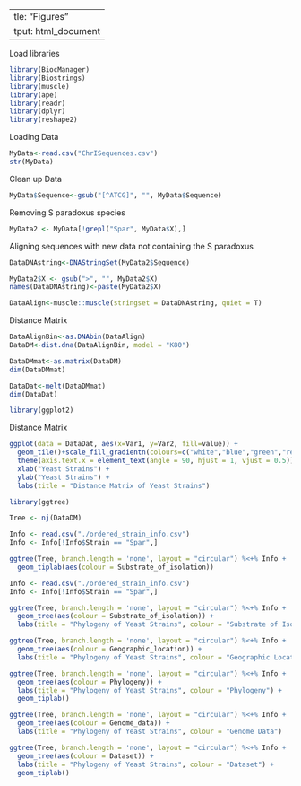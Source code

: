   ---
title: "Figures"
output: html_document
---

Load libraries 
```r
library(BiocManager)
library(Biostrings)
library(muscle)
library(ape)
library(readr)
library(dplyr)
library(reshape2)
```

Loading Data 
```r
MyData<-read.csv("ChrISequences.csv")
str(MyData)
```

Clean up Data
```r
MyData$Sequence<-gsub("[^ATCG]", "", MyData$Sequence)
```

Removing S paradoxus species 
```r
MyData2 <- MyData[!grepl("Spar", MyData$X),]
```

Aligning sequences with new data not containing the S paradoxus 
```r
DataDNAstring<-DNAStringSet(MyData2$Sequence)
```

```r
MyData2$X <- gsub(">", "", MyData2$X)
names(DataDNAstring)<-paste(MyData2$X)
```

```r
DataAlign<-muscle::muscle(stringset = DataDNAstring, quiet = T)
```

Distance Matrix
```r
DataAlignBin<-as.DNAbin(DataAlign)
DataDM<-dist.dna(DataAlignBin, model = "K80")
```

```r
DataDMmat<-as.matrix(DataDM)
dim(DataDMmat)
```


```r
DataDat<-melt(DataDMmat)
dim(DataDat)
```

```r
library(ggplot2)
```

Distance Matrix 
```r
ggplot(data = DataDat, aes(x=Var1, y=Var2, fill=value)) + 
  geom_tile()+scale_fill_gradientn(colours=c("white","blue","green","red")) +
  theme(axis.text.x = element_text(angle = 90, hjust = 1, vjust = 0.5)) +
  xlab("Yeast Strains") + 
  ylab("Yeast Strains") + 
  labs(title = "Distance Matrix of Yeast Strains")
```

```r
library(ggtree)
```

```r
Tree <- nj(DataDM)
```

```r
Info <- read.csv("./ordered_strain_info.csv")
Info <- Info[!Info$Strain == "Spar",]

ggtree(Tree, branch.length = 'none', layout = "circular") %<+% Info + 
  geom_tiplab(aes(colour = Substrate_of_isolation)) 
```
```r
Info <- read.csv("./ordered_strain_info.csv")
Info <- Info[!Info$Strain == "Spar",]

ggtree(Tree, branch.length = 'none', layout = "circular") %<+% Info + 
  geom_tree(aes(colour = Substrate_of_isolation)) + 
  labs(title = "Phylogeny of Yeast Strains", colour = "Substrate of Isolation") 
```
```r
ggtree(Tree, branch.length = 'none', layout = "circular") %<+% Info + 
  geom_tree(aes(colour = Geographic_location)) + 
  labs(title = "Phylogeny of Yeast Strains", colour = "Geographic Location") 
```

```r
ggtree(Tree, branch.length = 'none', layout = "circular") %<+% Info + 
  geom_tree(aes(colour = Phylogeny)) + 
  labs(title = "Phylogeny of Yeast Strains", colour = "Phylogeny") + 
  geom_tiplab()
```
```r
ggtree(Tree, branch.length = 'none', layout = "circular") %<+% Info + 
  geom_tree(aes(colour = Genome_data)) + 
  labs(title = "Phylogeny of Yeast Strains", colour = "Genome Data") 
```
```r
ggtree(Tree, branch.length = 'none', layout = "circular") %<+% Info + 
  geom_tree(aes(colour = Dataset)) + 
  labs(title = "Phylogeny of Yeast Strains", colour = "Dataset") + 
  geom_tiplab()
```



